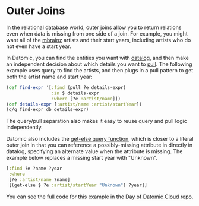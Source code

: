 Outer Joins
===========

In the relational database world, outer joins allow you to return relations even when data is missing from one side of a join. For example, you might want all of the [mbrainz](https://github.com/Datomic/mbrainz-importer#readme) artists and their start years, including artists who do not even have a start year.

In Datomic, you can find the entities you want with [datalog](../query/query-data-reference.html), and then make an independent decision about which details you want to [pull](../query/query-pull.html). The following example uses query to find the artists, and then plugs in a pull pattern to get both the artist name and start year:

```clojure
(def find-expr '[:find (pull ?e details-expr)
                 :in $ details-expr
                 :where [?e :artist/name]])
(def details-expr [:artist/name :artist/startYear])
(d/q find-expr db details-expr)
```



The query/pull separation also makes it easy to reuse query and pull logic independently.

Datomic also includes the [get-else query function](../query/query-data-reference.html#get-else), which is closer to a literal outer join in that you can reference a possibly-missing attribute in directly in datalog, specifying an alternate value when the attribute is missing. The example below replaces a missing start year with "Unknown".

```clojure
[:find ?e ?name ?year
 :where
 [?e :artist/name ?name]
 [(get-else $ ?e :artist/startYear "Unknown") ?year]]
```



You can see the [full code](https://github.com/cognitect-labs/day-of-datomic-cloud/blob/master/doc-examples/outer_join.clj) for this example in the [Day of Datomic Cloud repo](https://github.com/cognitect-labs/day-of-datomic-cloud#readme).